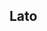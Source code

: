 
<h2>Lato</h2>

<Meta title='ui/typography' />
<Typeset
    fontSizes={[12, 14, 16, 18, 20, 24, 30, 36, 48, 60, 72, 96, 128]}
    fontWeight={400}
    sampleText={'The quick brown fox jumps over the lazy dog.'}
    fontFamily={'lato'}
/>
